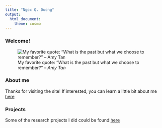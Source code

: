 ```yaml
---
title: "Ngoc Q. Duong"
output: 
  html_document:
    theme: cosmo
---
```


### Welcome!

![My favorite quote: "What is the past but what we choose to remember?" -- *Amy Tan*](./12184999_911883312198586_9058498063866899305_o (1).jpg) 

### About me 
Thanks for visiting the site! If interested, you can learn a little bit about me [here](about.html)

### Projects
Some of the research projects I did could be found [here](projects.html)
